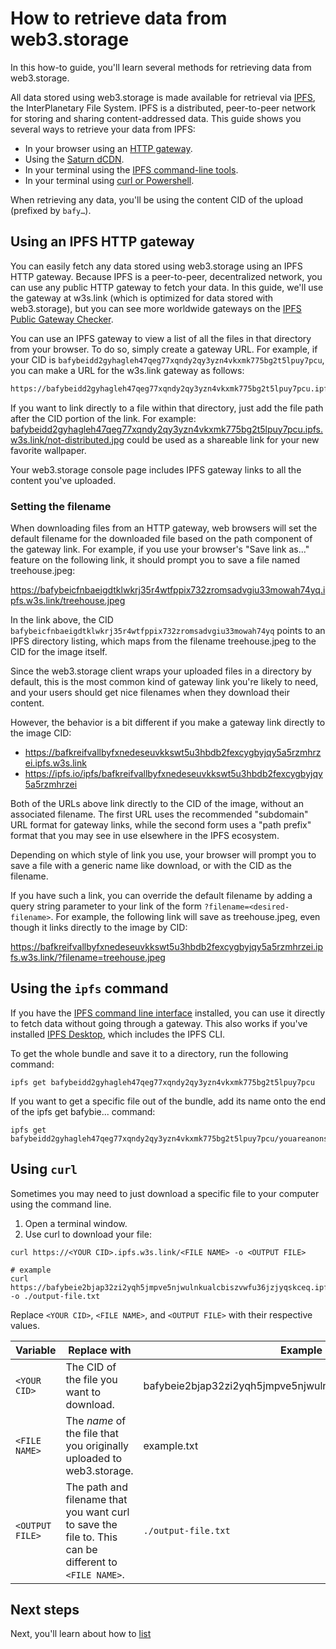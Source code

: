 
# How to retrieve data from web3.storage

In this how-to guide, you'll learn several methods for retrieving data from web3.storage.

All data stored using web3.storage is made available for retrieval via [IPFS](https://ipfs.io/), the InterPlanetary File System. IPFS is a distributed, peer-to-peer network for storing and sharing content-addressed data. This guide shows you several ways to retrieve your data from IPFS:

- In your browser using an [HTTP gateway](/docs/how-to/retrieve/#using-an-ipfs-http-gateway).
- Using the [Saturn dCDN](https://saturn.tech/).
- In your terminal using the [IPFS command-line tools](/docs/how-to/retrieve/#using-the-ipfs-command-line).
- In your terminal using [curl or Powershell](/docs/how-to/retrieve/#using-curl-or-powershell).

When retrieving any data, you'll be using the content CID of the upload (prefixed by `bafy…`).

## Using an IPFS HTTP gateway

You can easily fetch any data stored using web3.storage using an IPFS HTTP gateway. Because IPFS is a peer-to-peer, decentralized network, you can use any public HTTP gateway to fetch your data. In this guide, we'll use the gateway at w3s.link (which is optimized for data stored with web3.storage), but you can see more worldwide gateways on the [IPFS Public Gateway Checker](https://ipfs.github.io/public-gateway-checker/).

You can use an IPFS gateway to view a list of all the files in that directory from your browser. To do so, simply create a gateway URL. For example, if your CID is `bafybeidd2gyhagleh47qeg77xqndy2qy3yzn4vkxmk775bg2t5lpuy7pcu`, you can make a URL for the w3s.link gateway as follows:

```sh
https://bafybeidd2gyhagleh47qeg77xqndy2qy3yzn4vkxmk775bg2t5lpuy7pcu.ipfs.w3s.link/
```

If you want to link directly to a file within that directory, just add the file path after the CID portion of the link. For example: [bafybeidd2gyhagleh47qeg77xqndy2qy3yzn4vkxmk775bg2t5lpuy7pcu.ipfs.w3s.link/not-distributed.jpg](https://bafybeidd2gyhagleh47qeg77xqndy2qy3yzn4vkxmk775bg2t5lpuy7pcu.ipfs.w3s.link/not-distributed.jpg) could be used as a shareable link for your new favorite wallpaper.

<Callout>
  Your web3.storage console page includes IPFS gateway links to all the content you've uploaded.
</Callout>

### Setting the filename

When downloading files from an HTTP gateway, web browsers will set the default filename for the downloaded file based on the path component of the gateway link. For example, if you use your browser's "Save link as..." feature on the following link, it should prompt you to save a file named treehouse.jpeg:

https://bafybeicfnbaeigdtklwkrj35r4wtfppix732zromsadvgiu33mowah74yq.ipfs.w3s.link/treehouse.jpeg

In the link above, the CID `bafybeicfnbaeigdtklwkrj35r4wtfppix732zromsadvgiu33mowah74yq` points to an IPFS directory listing, which maps from the filename treehouse.jpeg to the CID for the image itself.

Since the web3.storage client wraps your uploaded files in a directory by default, this is the most common kind of gateway link you're likely to need, and your users should get nice filenames when they download their content.

However, the behavior is a bit different if you make a gateway link directly to the image CID:

- https://bafkreifvallbyfxnedeseuvkkswt5u3hbdb2fexcygbyjqy5a5rzmhrzei.ipfs.w3s.link
- https://ipfs.io/ipfs/bafkreifvallbyfxnedeseuvkkswt5u3hbdb2fexcygbyjqy5a5rzmhrzei

Both of the URLs above link directly to the CID of the image, without an associated filename. The first URL uses the recommended "subdomain" URL format for gateway links, while the second form uses a "path prefix" format that you may see in use elsewhere in the IPFS ecosystem.

Depending on which style of link you use, your browser will prompt you to save a file with a generic name like download, or with the CID as the filename.

If you have such a link, you can override the default filename by adding a query string parameter to your link of the form `?filename=<desired-filename>`. For example, the following link will save as treehouse.jpeg, even though it links directly to the image by CID:

https://bafkreifvallbyfxnedeseuvkkswt5u3hbdb2fexcygbyjqy5a5rzmhrzei.ipfs.w3s.link/?filename=treehouse.jpeg

## Using the `ipfs` command

If you have the [IPFS command line interface](https://docs.ipfs.io/how-to/command-line-quick-start/) installed, you can use it directly to fetch data without going through a gateway. This also works if you've installed [IPFS Desktop](https://docs.ipfs.io/install/ipfs-desktop/), which includes the IPFS CLI.

To get the whole bundle and save it to a directory, run the following command:

```shell
ipfs get bafybeidd2gyhagleh47qeg77xqndy2qy3yzn4vkxmk775bg2t5lpuy7pcu
```

If you want to get a specific file out of the bundle, add its name onto the end of the ipfs get bafybie... command:

```shell
ipfs get bafybeidd2gyhagleh47qeg77xqndy2qy3yzn4vkxmk775bg2t5lpuy7pcu/youareanonsense.jpg
```

## Using `curl`

Sometimes you may need to just download a specific file to your computer using the command line.

1. Open a terminal window.
2. Use curl to download your file:

```shell
curl https://<YOUR CID>.ipfs.w3s.link/<FILE NAME> -o <OUTPUT FILE>

# example
curl https://bafybeie2bjap32zi2yqh5jmpve5njwulnkualcbiszvwfu36jzjyqskceq.ipfs.w3s.link/example.txt -o ./output-file.txt
```

Replace `<YOUR CID>`, `<FILE NAME>`, and `<OUTPUT FILE>` with their respective values.

| Variable | Replace with | Example |
| --- | --- | --- |
| `<YOUR CID>` | The CID of the file you want to download. | bafybeie2bjap32zi2yqh5jmpve5njwulnkualcbiszvwfu36jzjyqskceq |
| `<FILE NAME>` | The _name_ of the file that you originally uploaded to web3.storage. | example.txt |
| `<OUTPUT FILE>` | The path and filename that you want curl to save the file to. This can be different to `<FILE NAME>`. | `./output-file.txt` |

## Next steps

Next, you'll learn about how to [list](/docs/how-to/list/)
